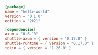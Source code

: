 ```toml Cargo.toml
[package]
name = "hello-world"
version = "0.1.0"
edition = "2021"

[dependencies]
axum = "0.6.10"
shuttle-axum = { version = "0.17.0" }
shuttle-runtime = { version = "0.17.0" }
tokio = { version = "1.26.0" }

```
